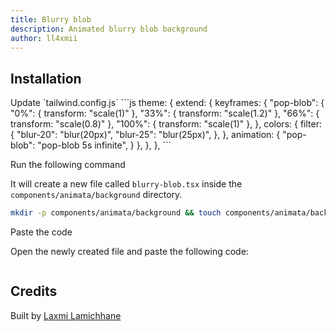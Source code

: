 ```yaml
---
title: Blurry blob
description: Animated blurry blob background
author: ll4xmii
---
```


<ComponentPreview name="background-blurry-blob--docs" />

## Installation

<Steps>
<Step>Update `tailwind.config.js`</Step>
```js
theme: {
    extend: {
      keyframes: {
          "pop-blob": {
          "0%": { transform: "scale(1)" },
          "33%": { transform: "scale(1.2)" },
          "66%": { transform: "scale(0.8)" },
          "100%": { transform: "scale(1)" },
        },
        colors: {
          filter: {
         "blur-20": "blur(20px)",
         "blur-25": "blur(25px)",
          },
        },
      animation: {
        "pop-blob": "pop-blob 5s infinite",
      }
    },
   },
},
```

<Step>Run the following command</Step>

It will create a new file called `blurry-blob.tsx` inside the `components/animata/background` directory.

```bash
mkdir -p components/animata/background && touch components/animata/background/blurry-blob.tsx
```

<Step>Paste the code</Step>

Open the newly created file and paste the following code:

```jsx file=<rootDir>/animata/background/blurry-blob.tsx

```

</Steps>

## Credits

Built by [Laxmi Lamichhane](https://github.com/llaxmi)
